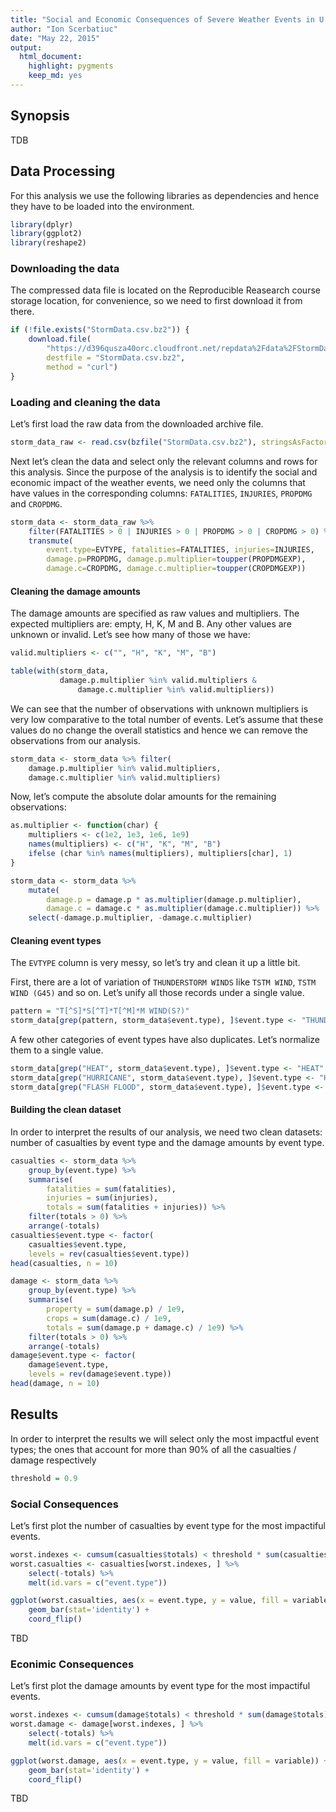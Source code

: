 ```yaml
---
title: "Social and Economic Consequences of Severe Weather Events in U.S."
author: "Ion Scerbatiuc"
date: "May 22, 2015"
output:
  html_document:
    highlight: pygments
    keep_md: yes
---
```


## Synopsis

TDB

## Data Processing

For this analysis we use the following libraries as dependencies and hence they have to be loaded into the environment.

```r
library(dplyr)
library(ggplot2)
library(reshape2)
```

### Downloading the data

The compressed data file is located on the Reproducible Reasearch course storage location, for convenience, so we need to first download it from there.

```r
if (!file.exists("StormData.csv.bz2")) {
    download.file(
        "https://d396qusza40orc.cloudfront.net/repdata%2Fdata%2FStormData.csv.bz2", 
        destfile = "StormData.csv.bz2", 
        method = "curl")
}
```

### Loading and cleaning the data

Let's first load the raw data from the downloaded archive file.

```r
storm_data_raw <- read.csv(bzfile("StormData.csv.bz2"), stringsAsFactors = FALSE)
```

Next let's clean the data and select only the relevant columns and rows for this analysis. Since the purpose of the analysis is to identify the social and economic impact of the weather events, we need only the columns that have values in the corresponding columns: `FATALITIES`, `INJURIES`, `PROPDMG` and `CROPDMG`.

```r
storm_data <- storm_data_raw %>%
    filter(FATALITIES > 0 | INJURIES > 0 | PROPDMG > 0 | CROPDMG > 0) %>%
    transmute(
        event.type=EVTYPE, fatalities=FATALITIES, injuries=INJURIES,
        damage.p=PROPDMG, damage.p.multiplier=toupper(PROPDMGEXP),
        damage.c=CROPDMG, damage.c.multiplier=toupper(CROPDMGEXP))
```

#### Cleaning the damage amounts

The damage amounts are specified as raw values and multipliers. The expected multipliers are: empty, H, K, M and B. Any other values are unknown or invalid. Let's see how many of those we have:

```r
valid.multipliers <- c("", "H", "K", "M", "B")

table(with(storm_data, 
           damage.p.multiplier %in% valid.multipliers & 
               damage.c.multiplier %in% valid.multipliers))
```

We can see that the number of observations with unknown multipliers is very low comparative to the total number of events. Let's assume that these values do no change the overall statistics and hence we can remove the observations from our analysis. 

```r
storm_data <- storm_data %>% filter(
    damage.p.multiplier %in% valid.multipliers,
    damage.c.multiplier %in% valid.multipliers)
```

Now, let's compute the absolute dolar amounts for the remaining observations:

```r
as.multiplier <- function(char) {
    multipliers <- c(1e2, 1e3, 1e6, 1e9)
    names(multipliers) <- c("H", "K", "M", "B")
    ifelse (char %in% names(multipliers), multipliers[char], 1)
}

storm_data <- storm_data %>%
    mutate(
        damage.p = damage.p * as.multiplier(damage.p.multiplier),
        damage.c = damage.c * as.multiplier(damage.c.multiplier)) %>%
    select(-damage.p.multiplier, -damage.c.multiplier)
```

#### Cleaning event types

The `EVTYPE` column is very messy, so let's try and clean it up a little bit.

First, there are a lot of variation of `THUNDERSTORM WINDS` like `TSTM WIND`, `TSTM WIND (G45)` and so on. Let's unify all those records under a single value.

```r
pattern = "T[^S]*S[^T]*T[^M]*M WIND(S?)"
storm_data[grep(pattern, storm_data$event.type), ]$event.type <- "THUNDERSTORM WIND"
```

A few other categories of event types have also duplicates. Let's normalize them to a single value.

```r
storm_data[grep("HEAT", storm_data$event.type), ]$event.type <- "HEAT"
storm_data[grep("HURRICANE", storm_data$event.type), ]$event.type <- "HURRICANE"
storm_data[grep("FLASH FLOOD", storm_data$event.type), ]$event.type <- "FLASH FLOOD"
```

#### Building the clean dataset

In order to interpret the results of our analysis, we need two clean datasets: number of casualties by event type and the damage amounts by event type.

```r
casualties <- storm_data %>%
    group_by(event.type) %>%
    summarise(
        fatalities = sum(fatalities),
        injuries = sum(injuries),
        totals = sum(fatalities + injuries)) %>%
    filter(totals > 0) %>%
    arrange(-totals)
casualties$event.type <- factor(
    casualties$event.type,
    levels = rev(casualties$event.type))
head(casualties, n = 10)
```

```r
damage <- storm_data %>%
    group_by(event.type) %>%
    summarise(
        property = sum(damage.p) / 1e9,
        crops = sum(damage.c) / 1e9,
        totals = sum(damage.p + damage.c) / 1e9) %>%
    filter(totals > 0) %>%
    arrange(-totals)
damage$event.type <- factor(
    damage$event.type,
    levels = rev(damage$event.type))
head(damage, n = 10)
```

## Results

In order to interpret the results we will select only the most impactful event types; the ones that account for more than 90% of all the casualties / damage respectively

```r
threshold = 0.9
```

### Social Consequences

Let's first plot the number of casualties by event type for the most impactiful events.

```r
worst.indexes <- cumsum(casualties$totals) < threshold * sum(casualties$totals)
worst.casualties <- casualties[worst.indexes, ] %>% 
    select(-totals) %>% 
    melt(id.vars = c("event.type"))

ggplot(worst.casualties, aes(x = event.type, y = value, fill = variable)) +
    geom_bar(stat='identity') + 
    coord_flip()
```

TBD

### Econimic Consequences

Let's first plot the damage amounts by event type for the most impactiful events.

```r
worst.indexes <- cumsum(damage$totals) < threshold * sum(damage$totals)
worst.damage <- damage[worst.indexes, ] %>% 
    select(-totals) %>% 
    melt(id.vars = c("event.type"))

ggplot(worst.damage, aes(x = event.type, y = value, fill = variable)) +
    geom_bar(stat='identity') + 
    coord_flip()
```

TBD
